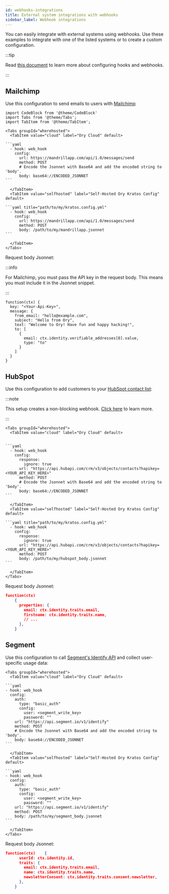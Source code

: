 ```yaml
---
id: webhooks-integrations
title: External system integrations with webhooks
sidebar_label: Webhook integrations
---
```


You can easily integrate with external systems using webhooks. Use these examples to integrate with one of the listed systems or
to create a custom configuration.

:::tip

Read [this document](./configure-hooks) to learn more about configuring hooks and webhooks.

:::

## Mailchimp

Use this configuration to send emails to users with [Mailchimp](https://mailchimp.com/)

````mdx-code-block
import CodeBlock from '@theme/CodeBlock'
import Tabs from '@theme/Tabs';
import TabItem from '@theme/TabItem';

<Tabs groupId="wherehosted">
  <TabItem value="cloud" label="Ory Cloud" default>

```yaml
  - hook: web_hook
    config:
      url: https://mandrillapp.com/api/1.0/messages/send
      method: POST
      # Encode the Jsonnet with Base64 and add the encoded string to 'body'.
      body: base64://ENCODED_JSONNET
```

  </TabItem>
  <TabItem value="selfhosted" label="Self-Hosted Ory Kratos Config" default>

```yaml title="path/to/my/kratos.config.yml"
  - hook: web_hook
    config:
      url: https://mandrillapp.com/api/1.0/messages/send
      method: POST
      body: /path/to/my/mandrillapp.jsonnet
```

  </TabItem>
</Tabs>
````

Request body Jsonnet:

:::info

For Mailchimp, you must pass the API key in the request body. This means you must include it in the Jsonnet snippet.

:::

```jsonnet title="Mailchimp request body"
function(ctx) {
  key: "<Your-Api-Key>",
  message: {
    from_email: "hello@example.com",
    subject: "Hello from Ory",
    text: "Welcome to Ory! Have fun and happy hacking!",
    to: [
      {
        email: ctx.identity.verifiable_addresses[0].value,
        type: "to"
      }
    ]
  }
}
```

## HubSpot

Use this configuration to add customers to your [HubSpot contact list](https://developers.hubspot.com/docs/api/crm/contacts):

:::note

This setup creates a non-blocking webhook. [Click here](configure-hooks#non-blocking-webhooks) to learn more.

:::

````mdx-code-block
<Tabs groupId="wherehosted">
  <TabItem value="cloud" label="Ory Cloud" default>


```yaml
  - hook: web_hook
    config:
      response:
        ignore: true
      url: "https://api.hubapi.com/crm/v3/objects/contacts?hapikey=<YOUR_API_KEY_HERE>"
      method: POST
      # Encode the Jsonnet with Base64 and add the encoded string to 'body'.
      body: base64://ENCODED_JSONNET
```

  </TabItem>
  <TabItem value="selfhosted" label="Self-Hosted Ory Kratos Config" default>

```yaml title="path/to/my/kratos.config.yml"
  - hook: web_hook
    config:
      response:
        ignore: true
      url: "https://api.hubapi.com/crm/v3/objects/contacts?hapikey=<YOUR_API_KEY_HERE>"
      method: POST
      body: /path/to/my/hubspot_body.jsonnet
```

  </TabItem>
</Tabs>
````

Request body Jsonnet:

```json title="HubSpot request body"
function(ctx)
    {
      properties: {
        email: ctx.identity.traits.email,
        firstname: ctx.identity.traits.name,
        // ...
      },
    }
```

## Segment

Use this configuration to call [Segment's Identify API](https://segment.com/docs/connections/spec/identify/) and collect
user-specific usage data:

````mdx-code-block
<Tabs groupId="wherehosted">
  <TabItem value="cloud" label="Ory Cloud" default>

```yaml
- hook: web_hook
  config:
    auth:
      type: "basic_auth"
      config:
        user: <segment_write_key>
        password: ""
    url: "https://api.segment.io/v1/identify"
    method: POST
    # Encode the Jsonnet with Base64 and add the encoded string to 'body'.
    body: base64://ENCODED_JSONNET
```

  </TabItem>
  <TabItem value="selfhosted" label="Self-Hosted Ory Kratos Config" default>

```yaml
- hook: web_hook
  config:
    auth:
      type: "basic_auth"
      config:
        user: <segment_write_key>
        password: ""
    url: "https://api.segment.io/v1/identify"
    method: POST
    body: /path/to/my/segment_body.jsonnet
```

  </TabItem>
</Tabs>
````

Request body Jsonnet:

```json title="Segment request body"
function(ctx)    {
      userId: ctx.identity.id,
      traits: {
        email: ctx.identity.traits.email,
        name: ctx.identity.traits.name,
        newsletterConsent: ctx.identity.traits.consent.newsletter,
      },
    }
```
